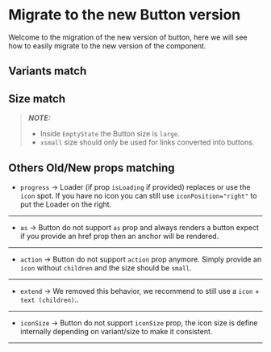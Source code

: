 
<Meta title="Migrations/Button" />

# Migrate to the new Button version

Welcome to the migration of the new version of button, here we will see how to easily migrate to the new version of the component.

## Variants match

<ThemeWrapper>
  <Variants />
</ThemeWrapper>

## Size match

<ThemeWrapper>
  <Sizes />
</ThemeWrapper>

> **_NOTE:_**
> - Inside `EmptyState` the Button size is `large`.
> - `xsmall` size should only be used for links converted into buttons.

## Others Old/New props matching

- `progress` &rarr; Loader (if prop `isLoading` if provided) replaces or use the `icon` spot. If you have no icon you can still use `iconPosition="right"` to put the Loader on the right.

---

- `as` &rarr; Button do not support `as` prop and always renders a button expect if you provide an href prop then an anchor will be rendered.

---

- `action` &rarr; Button do not support `action` prop anymore. Simply provide an `icon` without `children` and the size should be `small`.

---

- `extend` &rarr; We removed this behavior, we recommend to still use a `icon` + `text (children)`..

---

- `iconSize` &rarr; Button do not support `iconSize` prop, the icon size is define internally depending on variant/size to make it consistent.

---
